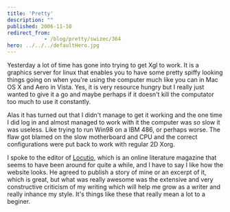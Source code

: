 ```yaml
---
title: 'Pretty'
description: ""
published: 2006-11-10
redirect_from: 
            - /blog/pretty/swizec/364
hero: ../../../defaultHero.jpg
---
```

Yesterday a lot of time has gone into trying to get Xgl to work. It is a graphics server for linux that enables you to have some pretty spiffy looking things going on when you&#x27;re using the computer much like you can in Mac OS X and Aero in Vista. Yes, it is very resource hungry but I really just wanted to give it a go and maybe perhaps if it doesn&#x27;t kill the computator too much to use it constantly.

Alas it has turned out that I didn&#x27;t manage to get it working and the one time I did log in and almost managed to work with it the computer was _so_ slow it was useless. Like trying to run Win98 on a IBM 486, or perhaps worse. The flaw got blamed on the slow motherboard and CPU and the correct configurations were put back to work with regular 2D Xorg.

I spoke to the editor of [Locutio](http://www.locutio.si/), which is an online literature magazine that seems to have been around for quite a while, and I have to say I like how the website looks. He agreed to publish a story of mine or an excerpt of it, which is great, but what was really awesome was the extensive and very constructive criticism of my writing which will help me grow as a writer and really inhance my style. It&#x27;s things like these that really mean a lot to a beginer.